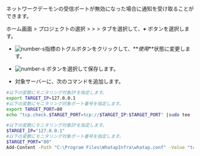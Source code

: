 ネットワークデーモンの受信ポートが無効になった場合に通知を受け取ることができます。

ホーム画面 &gt; プロジェクトの選択 &gt; <Cmdname sid="side_event" className="uitext" /> &gt; <Cmdname sid="side_eventSetting" className="uitext" /> &gt; <Cmdname sid="server" className="uitext" />タブを選択して、**_+_** <Cmdname sid="add_alert_setting" className="uitext" />ボタンを選択します。

<ImgLang img='server-adf-tcp-port.png' desc='TCPポート'/>

- ![number-s](/img/number-01.png)<Cmdname sid="port" className="uitext" />指標のトグルボタンをクリックして、**_使用_**状態に変更します。

- ![number-s](/img/number-02.png) <Cmdname sid="save" className="uitext" />ボタンを選択して保存します。

- 対象サーバーに、次のコマンドを追加します。 

<Tabs groupId='server-user-script'>
<TabItem value="lxs" label="Linux Shell">

```bash title=SH
#以下の変数にモニタリング対象IPを指定します。
export TARGET_IP=127.0.0.1
#以下の変数にモニタリング対象ポート番号を指定します。
export TARGET_PORT=80
echo "tcp.check.$TARGET_PORT=tcp://$TARGET_IP:$TARGET_PORT" |sudo tee -a /usr/whatap/infra/conf/whatap.conf
```

</TabItem>
<TabItem value="wps" label="Windows Powershell">

```bash title=SH
#以下の変数にモニタリング対象IPを指定します。
$TARGET_IP="127.0.0.1"
#以下の変数にモニタリング対象ポート番号を指定します。
$TARGET_PORT="80"
Add-Content -Path "C:\Program Files\WhatapInfra\whatap.conf" -Value "tcp.check.${TARGET_PORT}=tcp://${TARGET_IP}:${TARGET_PORT}"
```

</TabItem>
</Tabs>


<TcpMulti />
